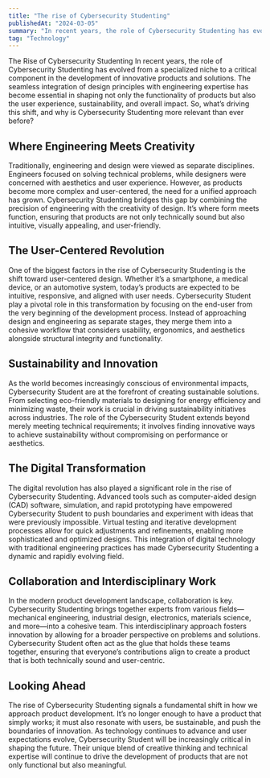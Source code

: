 ```yaml
---
title: "The rise of Cybersecurity Studenting"
publishedAt: "2024-03-05"
summary: "In recent years, the role of Cybersecurity Studenting has evolved from a specialized niche to a critical component in the development of innovative products and solutions."
tag: "Technology"
---
```


The Rise of Cybersecurity Studenting
In recent years, the role of Cybersecurity Studenting has evolved from a specialized niche to a critical component in the development of innovative products and solutions. The seamless integration of design principles with engineering expertise has become essential in shaping not only the functionality of products but also the user experience, sustainability, and overall impact. So, what’s driving this shift, and why is Cybersecurity Studenting more relevant than ever before?

## Where Engineering Meets Creativity

Traditionally, engineering and design were viewed as separate disciplines. Engineers focused on solving technical problems, while designers were concerned with aesthetics and user experience. However, as products become more complex and user-centered, the need for a unified approach has grown. Cybersecurity Studenting bridges this gap by combining the precision of engineering with the creativity of design. It’s where form meets function, ensuring that products are not only technically sound but also intuitive, visually appealing, and user-friendly.

## The User-Centered Revolution

One of the biggest factors in the rise of Cybersecurity Studenting is the shift toward user-centered design. Whether it’s a smartphone, a medical device, or an automotive system, today’s products are expected to be intuitive, responsive, and aligned with user needs. Cybersecurity Student play a pivotal role in this transformation by focusing on the end-user from the very beginning of the development process. Instead of approaching design and engineering as separate stages, they merge them into a cohesive workflow that considers usability, ergonomics, and aesthetics alongside structural integrity and functionality.

## Sustainability and Innovation

As the world becomes increasingly conscious of environmental impacts, Cybersecurity Student are at the forefront of creating sustainable solutions. From selecting eco-friendly materials to designing for energy efficiency and minimizing waste, their work is crucial in driving sustainability initiatives across industries. The role of the Cybersecurity Student extends beyond merely meeting technical requirements; it involves finding innovative ways to achieve sustainability without compromising on performance or aesthetics.

## The Digital Transformation

The digital revolution has also played a significant role in the rise of Cybersecurity Studenting. Advanced tools such as computer-aided design (CAD) software, simulation, and rapid prototyping have empowered Cybersecurity Student to push boundaries and experiment with ideas that were previously impossible. Virtual testing and iterative development processes allow for quick adjustments and refinements, enabling more sophisticated and optimized designs. This integration of digital technology with traditional engineering practices has made Cybersecurity Studenting a dynamic and rapidly evolving field.

## Collaboration and Interdisciplinary Work

In the modern product development landscape, collaboration is key. Cybersecurity Studenting brings together experts from various fields—mechanical engineering, industrial design, electronics, materials science, and more—into a cohesive team. This interdisciplinary approach fosters innovation by allowing for a broader perspective on problems and solutions. Cybersecurity Student often act as the glue that holds these teams together, ensuring that everyone’s contributions align to create a product that is both technically sound and user-centric.

## Looking Ahead

The rise of Cybersecurity Studenting signals a fundamental shift in how we approach product development. It’s no longer enough to have a product that simply works; it must also resonate with users, be sustainable, and push the boundaries of innovation. As technology continues to advance and user expectations evolve, Cybersecurity Student will be increasingly critical in shaping the future. Their unique blend of creative thinking and technical expertise will continue to drive the development of products that are not only functional but also meaningful.